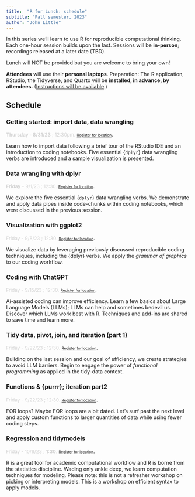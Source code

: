 ```yaml
---
title:  "R for Lunch: schedule"
subtitle: "Fall semester, 2023"
author: "John Little"
---
```


In this series we'll learn to use R for reproducible computational thinking. Each one-hour session builds upon the last. Sessions will be **in-person**; recordings released at a later date (TBD).

::: callout-warning
Lunch will NOT be provided but you are welcome to bring your own!
:::

**Attendees** will use their **personal laptops**. Preparation: The R application, RStudio, the Tidyverse, and Quarto will be **installed, in advance, by attendees.** ([Instructions will be available](https://intro2r.library.duke.edu/packages).)

## Schedule

### Getting started: **import data, data wrangling**

[**Thursday - 8/31/23** ; 12:30pm.]{style="color: #D3D3D3; font-size: small"} [Register for location](https://library.duke.edu/data/workshops){style="font-size: x-small"}.

Learn how to import data following a brief tour of the RStudio IDE and an introduction to coding notebooks. Five essential {`dplyr`} data wrangling verbs are introduced and a sample visualization is presented.

### Data wrangling with dplyr

[**Friday** - 9/1/23 ; 12:30.]{style="color: #D3D3D3; font-size: small"} [Register for location](https://library.duke.edu/data/workshops){style="font-size: x-small"}.

We explore the five essential {`dplyr`} data wrangling verbs. We demonstrate and apply data pipes inside code-chunks within coding notebooks, which were discussed in the previous session.

### Visualization with ggplot2

[Friday - 9/8/23 ; 12:30.]{style="color: #D3D3D3; font-size: small"} [Register for location](https://library.duke.edu/data/workshops){style="font-size: x-small"}.

We visualize data by leveraging previously discussed reproducible coding techniques, including the {dplyr} verbs. We apply the *grammar of graphics* to our coding workflow.

### Coding with ChatGPT

[Friday - 9/15/23 ; 12:30.]{style="color: #D3D3D3; font-size: small"} [Register for location](https://library.duke.edu/data/workshops){style="font-size: x-small"}.

Ai-assisted coding can improve efficiency. Learn a few basics about Large Language Models (LLMs); LLMs can help and sometimes bedevil us. Discover which LLMs work best with R. Techniques and add-ins are shared to save time and learn more.

### Tidy data, pivot, join, and iteration (part 1)

[Friday - 9/22/23 ; 12:30.]{style="color: #D3D3D3; font-size: small"} [Register for location](https://library.duke.edu/data/workshops){style="font-size: x-small"}.

Building on the last session and our goal of efficiency, we create strategies to avoid LLM barriers. Begin to engage the power of *functional programming* as applied in the tidy-data context.

### Functions & {purrr}; iteration part2

[Friday - 9/22/23 ; 12:30.]{style="color: #D3D3D3; font-size: small"} [Register for location](https://library.duke.edu/data/workshops){style="font-size: x-small"}.

FOR loops? Maybe FOR loops are a bit dated. Let's surf past the next level and apply custom functions to larger quantities of data while using fewer coding steps.

### Regression and tidymodels

[Friday - 10/6/23 ; **1:30**.]{style="color: #D3D3D3; font-size: small"} [Register for location](https://library.duke.edu/data/workshops){style="font-size: x-small"}.

R is a great tool for academic computational workflow and R is borne from the statistics discipline. Wading only ankle deep, we learn computation techniques for modeling. Please note: this is not a refresher workshop on picking or interpreting models. This is a workshop on efficient syntax to apply models.
